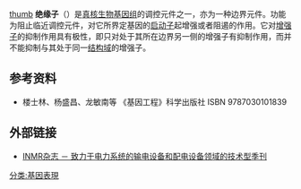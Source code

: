 {{NoteAT|G1=生命科学}}
{{Otheruses|subject=|other=输电系统的绝缘子|絕緣礙子}}
[[file:Gene_enhancer.svg|thumb]]
'''绝缘子'''（{{lang-en|insulator}}）是[[真核生物|真核生物]][[基因组|基因组]]的调控元件之一，亦为一种边界元件。功能为阻止临近调控元件，对它所界定基因的[[启动子|启动子]]起增强或者阻遏的作用。它对[[增强子|增强子]]的抑制作用具有极性，即只对处于其所在边界另一侧的增强子有抑制作用，而并不能抑制与其处于同一[[结构域|结构域]]的增强子。

== 参考资料 ==
* 楼士林、杨盛昌、龙敏南等 《基因工程》科学出版社 ISBN 9787030101839

== 外部链接 ==
* [http://www.inmrchina.com/ INMR杂志 － 致力于电力系统的输电设备和配电设备领域的技术型季刊] {{Wayback|url=http://www.inmrchina.com/ |date=20150211045029 }}

{{转录}}

[[分类:基因表現|分类:基因表現]]